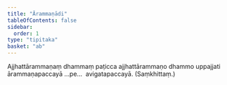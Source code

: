 ```yaml
---
title: "Ārammaṇādi"
tableOfContents: false
sidebar:
  order: 1
type: "tipitaka"
basket: "ab"
---
```



<DynamicBreadcrumb />

<Division number="2">

<Paragraph number="2873">
Ajjhattārammaṇaṃ dhammaṃ paṭicca ajjhattārammaṇo dhammo uppajjati ārammaṇapaccayā …pe…  avigatapaccayā. (Saṃkhittaṃ.)
</Paragraph>
</Division>